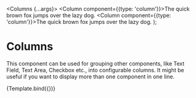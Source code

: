 

<Meta title="Components / Columns" component={Columns} />

  <Columns {...args}>
    <Column component={{type: 'column'}}>The quick brown fox jumps over the lazy dog.</Column>
    <Column component={{type: 'column'}}>The quick brown fox jumps over the lazy dog.</Column>
  </Columns>
);

# Columns

This component can be used for grouping other components, like Text Field, Text Area, Checkbox etc.,
into configurable columns. It might be useful if you want to display more than one component in one
line.

<Canvas>
  <Story name="Columns" args={{component: {type: 'columns'}}}>
    {Template.bind({})}
  </Story>
</Canvas>

<ArgsTable of={Columns} />
